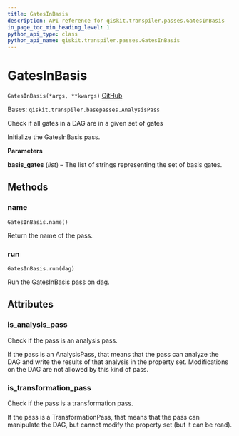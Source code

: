 ```yaml
---
title: GatesInBasis
description: API reference for qiskit.transpiler.passes.GatesInBasis
in_page_toc_min_heading_level: 1
python_api_type: class
python_api_name: qiskit.transpiler.passes.GatesInBasis
---
```


# GatesInBasis

<span id="qiskit.transpiler.passes.GatesInBasis" />

`GatesInBasis(*args, **kwargs)` [GitHub](https://github.com/qiskit/qiskit/tree/stable/0.19/qiskit/transpiler/passes/utils/gates_basis.py "view source code")

Bases: `qiskit.transpiler.basepasses.AnalysisPass`

Check if all gates in a DAG are in a given set of gates

Initialize the GatesInBasis pass.

**Parameters**

**basis\_gates** (*list*) – The list of strings representing the set of basis gates.

## Methods

### name

<span id="qiskit.transpiler.passes.GatesInBasis.name" />

`GatesInBasis.name()`

Return the name of the pass.

### run

<span id="qiskit.transpiler.passes.GatesInBasis.run" />

`GatesInBasis.run(dag)`

Run the GatesInBasis pass on dag.

## Attributes

<span id="qiskit.transpiler.passes.GatesInBasis.is_analysis_pass" />

### is\_analysis\_pass

Check if the pass is an analysis pass.

If the pass is an AnalysisPass, that means that the pass can analyze the DAG and write the results of that analysis in the property set. Modifications on the DAG are not allowed by this kind of pass.

<span id="qiskit.transpiler.passes.GatesInBasis.is_transformation_pass" />

### is\_transformation\_pass

Check if the pass is a transformation pass.

If the pass is a TransformationPass, that means that the pass can manipulate the DAG, but cannot modify the property set (but it can be read).

